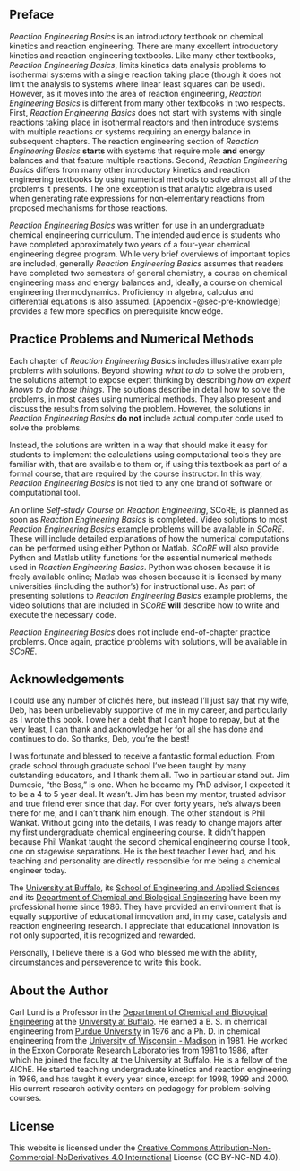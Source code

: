 ## Preface {.unnumbered}

<!--
When SCoRE goes live, uncomment this paragraph and delete the first sentence of the next paragraph.

*Reaction Engineering Basics* is an introductory textbook on chemical kinetics and reaction engineering. It complements the online, *Self-study Course on Reaction Engineering* (*SCoRE*[as link]). Both *Reaction Engineering Basics* and *SCoRE* present the subject at the level of a first undergraduate chemical engineering course on reactions and reactors.
-->

*Reaction Engineering Basics* is an introductory textbook on chemical kinetics and reaction engineering. There are many excellent introductory kinetics and reaction engineering textbooks. Like many other textbooks, *Reaction Engineering Basics*, limits kinetics data analysis problems to isothermal systems with a single reaction taking place (though it does not limit the analysis to systems where linear least squares can be used). However, as it moves into the area of reaction engineering, *Reaction Engineering Basics* is different from many other textbooks in two respects. First, *Reaction Engineering Basics* does not start with systems with single reactions taking place in isothermal reactors and then introduce systems with multiple reactions or systems requiring an energy balance in subsequent chapters. The reaction engineering section of *Reaction Engineering Basics* **starts** with systems that require mole **and** energy balances and that feature multiple reactions. Second, *Reaction Engineering Basics* differs from many other introductory kinetics and reaction engineering textbooks by using numerical methods to solve almost all of the problems it presents. The one exception is that analytic algebra is used when generating rate expressions for non-elementary reactions from proposed mechanisms for those reactions.

*Reaction Engineering Basics* was written for use in an undergraduate chemical engineering curriculum. The intended audience is students who have completed approximately two years of a four-year chemical engineering degree program. While very brief overviews of important topics are included, generally *Reaction Engineering Basics* assumes that readers have completed two semesters of general chemistry, a course on chemical engineering mass and energy balances and, ideally, a course on chemical engineering thermodynamics. Proficiency in algebra, calculus and differential equations is also assumed. [Appendix -@sec-pre-knowledge] provides a few more specifics on prerequisite knowledge.

## Practice Problems and Numerical Methods

Each chapter of *Reaction Engineering Basics* includes illustrative example problems with solutions. Beyond showing *what to do* to solve the problem, the solutions attempt to expose expert thinking by describing *how an expert knows to do those things*. The solutions describe in detail how to solve the problems, in most cases using numerical methods. They also present and discuss the results from solving the problem. However, the solutions in *Reaction Engineering Basics* **do not** include actual computer code used to solve the problems.

Instead, the solutions are written in a way that should make it easy for students to implement the calculations using computational tools they are familiar with, that are available to them or, if using this textbook as part of a formal course, that are required by the course instructor. In this way, *Reaction Engineering Basics* is not tied to any one brand of software or computational tool.

An online *Self-study Course on Reaction Engineering*, SCoRE, is planned as soon as *Reaction Engineering Basics* is completed. Video solutions to most *Reaction Engineering Basics* example problems will be available in *SCoRE*. These will include detailed explanations of how the numerical computations can be performed using either Python or Matlab. *SCoRE* will also provide Python and Matlab utility functions for the essential numerical methods used in *Reaction Engineering Basics*. Python was chosen because it is freely available online; Matlab was chosen because it is licensed by many universities (including the author's) for instructional use. As part of presenting solutions to *Reaction Engineering Basics* example problems, the video solutions that are included in *SCoRE* **will** describe how to write and execute the necessary code. 

*Reaction Engineering Basics* does not include end-of-chapter practice problems. Once again, practice problems with solutions, will be available in *SCoRE*. 

<!--
When the paper on providing solutions with problems is published, add the following to the preceding paragraph.

Instructors thinking about using *Reaction Engineering Basics* may be dismayed by the absence of practice problems that do not include solutions. The reason for not including them is discussed elsewhere [add ref to CEE paper], but even if problems without solutions were available, it would not take long for the solutions to those problems to appear elsewhere online.
-->

## Acknowledgements

I could use any number of clichés here, but instead I'll just say that my wife, Deb, has been unbelievably supportive of me in my career, and particularly as I wrote this book. I owe her a debt that I can't hope to repay, but at the very least, I can thank and acknowledge her for all she has done and continues to do. So thanks, Deb, you're the best!

I was fortunate and blessed to receive a fantastic formal eduction. From grade school through graduate school I've been taught by many outstanding educators, and I thank them all. Two in particular stand out. Jim Dumesic, "the Boss," is one. When he became my PhD advisor, I expected it to be a 4 to 5 year deal. It wasn't. Jim has been my mentor, trusted advisor and true friend ever since that day. For over forty years, he's always been there for me, and I can't thank him enough. The other standout is Phil Wankat. Without going into the details, I was ready to change majors after my first undergraduate chemical engineering course. It didn't happen because Phil Wankat taught the second chemical engineering course I took, one on stagewise separations. He is the best teacher I ever had, and his teaching and personality are directly responsible for me being a chemical engineer today. 

The [University at Buffalo](https://www.buffalo.edu/), its [School of Engineering and Applied Sciences](https://engineering.buffalo.edu) and its [Department of Chemical and Biological Engineering](https://engineering.buffalo.edu/chemical-biological.html) have been my professional home since 1986. They have provided an environment that is equally supportive of educational innovation and, in my case, catalysis and reaction engineering research. I appreciate that educational innovation is not only supported, it is recognized and rewarded.

Personally, I believe there is a God who blessed me with the ability, circumstances and perseverence to write this book.

## About the Author

Carl Lund is a Professor in the [Department of Chemical and Biological Engineering](https://engineering.buffalo.edu/chemical-biological.html) at the [University at Buffalo](https://www.buffalo.edu/). He earned a B. S. in chemical engineering from [Purdue University](https://engineering.purdue.edu/ChE) in 1976 and a Ph. D. in chemical engineering from the [University of Wisconsin - Madison](https://engineering.wisc.edu/departments/chemical-biological-engineering) in 1981. He worked in the Exxon Corporate Research Laboratories from 1981 to 1986, after which he joined the faculty at the University at Buffalo. He is a fellow of the AIChE.  He started teaching undergraduate kinetics and reaction engineering in 1986, and has taught it every year since, except for 1998, 1999 and 2000. His current research activity centers on pedagogy for problem-solving courses.

## License

This website is licensed under the [Creative Commons Attribution-Non-Commercial-NoDerivatives 4.0 International](https://creativecommons.org/licenses/by-nc-nd/4.0/) License (CC BY-NC-ND 4.0).